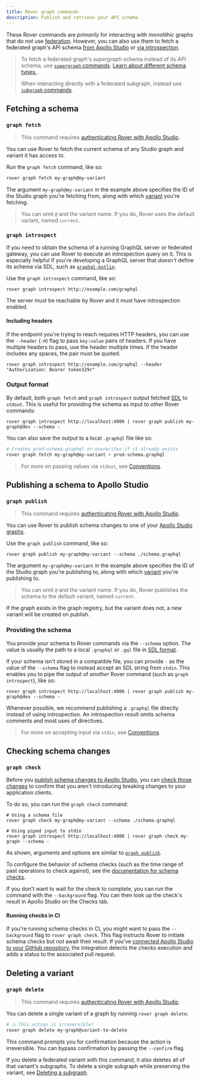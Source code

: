 ```yaml
---
title: Rover graph commands
description: Publish and retrieve your API schema
---
```


These Rover commands are _primarily_ for interacting with monolithic graphs that do _not_ use [federation](/federation/). However, you can also use them to fetch a federated graph's API schema [from Apollo Studio](#graph-fetch) or [via introspection](#graph-introspect).

> To fetch a federated graph's _supergraph_ schema instead of its _API_ schema, use [`supergraph` commands](./supergraphs/). [Learn about different schema types.](/federation/federated-types/overview/)
>
> When interacting directly with a federated subgraph, instead use [`subgraph` commands](./subgraphs/).

## Fetching a schema

### `graph fetch`

> This command requires [authenticating Rover with Apollo Studio](../configuring/#authenticating-with-apollo-studio).

You can use Rover to fetch the current schema of any Studio graph and variant it has access to.

Run the `graph fetch` command, like so:

```bash
rover graph fetch my-graph@my-variant
```

The argument `my-graph@my-variant` in the example above specifies the ID of the Studio graph you're fetching from, along with which [variant](/studio/org/graphs/#managing-variants) you're fetching.

> You can omit `@` and the variant name. If you do, Rover uses the default variant, named `current`.

### `graph introspect`

If you need to obtain the schema of a running GraphQL server or federated gateway, you can use Rover to execute an introspection query on it. This is especially helpful if you're developing a GraphQL server that _doesn't_ define its schema via SDL, such as [`graphql-kotlin`](https://github.com/ExpediaGroup/graphql-kotlin).

Use the `graph introspect` command, like so:

```shell
rover graph introspect http://example.com/graphql
```

The server must be reachable by Rover and it must have introspection enabled.

#### Including headers

If the endpoint you're trying to reach requires HTTP headers, you can use the `--header` (`-H`) flag to pass `key:value` pairs of headers. If you have multiple headers to pass, use the header multiple times. If the header includes any spaces, the pair must be quoted.

```shell
rover graph introspect http://example.com/graphql --header "Authorization: Bearer token329r"
```

### Output format

By default, both `graph fetch` and `graph introspect` output fetched [SDL](/resources/graphql-glossary/#schema-definition-language-sdl) to `stdout`. This is useful for providing the schema as input to _other_ Rover commands:

```shell
rover graph introspect http://localhost:4000 | rover graph publish my-graph@dev --schema -
```

You can also save the output to a local `.graphql` file like so:

```bash
# Creates prod-schema.graphql or overwrites if it already exists
rover graph fetch my-graph@my-variant > prod-schema.graphql
```

> For more on passing values via `stdout`, see [Conventions](../conventions#using-stdout).

## Publishing a schema to Apollo Studio

### `graph publish`

> This command requires [authenticating Rover with Apollo Studio](../configuring/#authenticating-with-apollo-studio).

You can use Rover to publish schema changes to one of your [Apollo Studio graphs](/studio/org/graphs/).

Use the `graph publish` command, like so:

```shell
rover graph publish my-graph@my-variant --schema ./schema.graphql
```

The argument `my-graph@my-variant` in the example above specifies the ID of the Studio graph you're publishing to, along with which [variant](/studio/org/graphs/#managing-variants) you're publishing to.

> You can omit `@` and the variant name. If you do, Rover publishes the schema to the default variant, named `current`.

If the graph exists in the graph registry, but the variant does not, a new variant will be created on publish.

### Providing the schema

You provide your schema to Rover commands via the `--schema` option. The value is usually the path to a local `.graphql` or `.gql` file in [SDL format](/resources/graphql-glossary/#schema-definition-language-sdl).

If your schema isn't stored in a compatible file, you can provide `-` as the value of the `--schema` flag to instead accept an SDL string from `stdin`. This enables you to pipe the output of _another_ Rover command (such as `graph introspect`), like so:

```shell
rover graph introspect http://localhost:4000 | rover graph publish my-graph@dev --schema -
```

Whenever possible, we recommend publishing a `.graphql` file directly instead of using introspection. An introspection result omits schema comments and most uses of directives.

> For more on accepting input via `stdin`, see [Conventions](../conventions#using-stdin).

## Checking schema changes

### `graph check`

Before you [publish schema changes to Apollo Studio](#publishing-a-schema-to-apollo-studio), you can [check those changes](/studio/schema-checks/) to confirm that you aren't introducing breaking changes to your application clients.

To do so, you can run the `graph check` command:

```shell
# Using a schema file
rover graph check my-graph@my-variant --schema ./schema.graphql

# Using piped input to stdin
rover graph introspect http://localhost:4000 | rover graph check my-graph --schema -
```

As shown, arguments and options are similar to [`graph publish`](#graph-publish).

To configure the behavior of schema checks (such as the time range of past operations to check against), see the [documentation for schema checks](/studio/check-configurations/#using-apollo-studio-recommended).

If you don't want to wait for the check to complete, you can run the command with the `--background` flag. You can then look up the check's result in Apollo Studio on the Checks tab.

#### Running checks in CI

If you're running schema checks in CI, you might want to pass the `--background` flag to `rover graph check`. This flag instructs Rover to initiate schema checks but _not_ await their result. If you've [connected Apollo Studio to your GitHub repository](/studio/github-integration/), the integration detects the checks execution and adds a status to the associated pull request.

## Deleting a variant

### `graph delete`

> This command requires [authenticating Rover with Apollo Studio](../configuring/#authenticating-with-apollo-studio).

You can delete a single variant of a graph by running `rover graph delete`:

```bash
# ⚠️ This action is irreversible!
rover graph delete my-graph@variant-to-delete
```

This command prompts you for confirmation because the action is irreversible. You can bypass confirmation by passing the `--confirm` flag.

If you delete a federated variant with this command, it _also_ deletes all of that variant's subgraphs. To delete a single subgraph while preserving the variant, see [Deleting a subgraph](./subgraphs/#deleting-a-subgraph).
